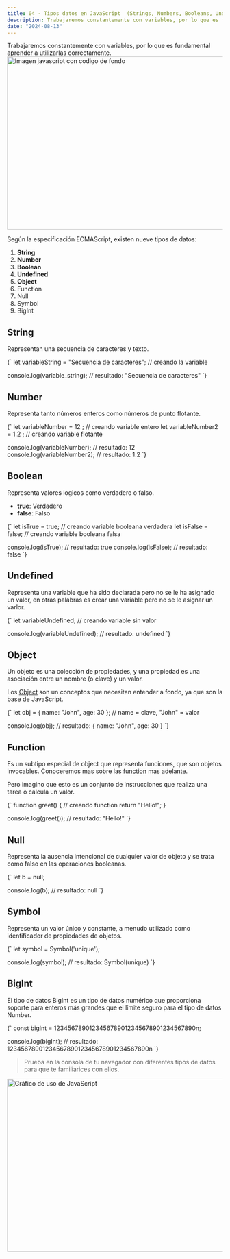 ```yaml
---
title: 04 - Tipos datos en JavaScript  (Strings, Numbers, Booleans, Undefined, Null, Arrays y Objects)
description: Trabajaremos constantemente con variables, por lo que es fundamental aprender a utilizarlas correctamente.
date: "2024-08-13"
---
```


Trabajaremos constantemente con variables, por lo que es fundamental aprender a utilizarlas correctamente.
<Image src="/post-4/post-4.jpg" width="718" height="404" alt="Imagen javascript con codigo de fondo" />


Según la especificación ECMAScript, existen nueve tipos de datos:

1. **String**
2. **Number**
3. **Boolean**
4. **Undefined**
5. **Object**
6. Function
7. Null
8. Symbol
9. BigInt

## String

Representan una secuencia de caracteres y texto.

<CodeBlock language="javascript">
{` let variableString = "Secuencia de caracteres";  // creando la variable

 console.log(variable_string);  // resultado: "Secuencia de caracteres"
`}
</CodeBlock> 

## Number

Representa tanto números enteros como números de punto flotante.

<CodeBlock language="javascript">
{` let variableNumber = 12 ;  // creando variable entero
 let variableNumber2 = 1.2 ;  // creando variable flotante

 console.log(variableNumber);  // resultado: 12
 console.log(variableNumber2);  // resultado: 1.2 
`}
</CodeBlock> 

## Boolean

Representa valores logicos como verdadero o falso.

- **true**: Verdadero
- **false**: Falso

<CodeBlock language="javascript">
{` let isTrue = true; // creando variable booleana verdadera
 let isFalse = false; // creando variable booleana falsa

 console.log(isTrue);  // resultado: true
 console.log(isFalse);  // resultado: false
`}
</CodeBlock> 

## Undefined

Representa una variable que ha sido declarada pero no se le ha asignado un valor, en otras palabras es crear una variable pero no se le asignar un varlor.

<CodeBlock language="javascript">
{` let variableUndefined;  // creando variable sin valor

 console.log(variableUndefined);  // resultado: undefined
`}
</CodeBlock>

## Object

Un objeto es una colección de propiedades, y una propiedad es una asociación entre un nombre (o clave) y un valor. 

Los [Object]("https://developer.mozilla.org/es/docs/Web/JavaScript/Guide/Working_with_objects") son un conceptos que necesitan entender a fondo, ya que son la base de JavaScript.

<CodeBlock language="javascript">
{` let obj = { name: "John", age: 30 }; // name = clave, "John" = valor

 console.log(obj); // resultado: { name: "John", age: 30 }
`}
</CodeBlock>

## Function

Es un subtipo especial de object que representa funciones, que son objetos invocables. Conoceremos mas sobre las [function](https://developer.mozilla.org/es/docs/Web/JavaScript/Reference/Global_Objects/Function) mas adelante.

Pero imagino que esto es un conjunto de instrucciones que realiza una tarea o calcula un valor.

<CodeBlock language="javascript">
{` function greet() { // creando function
  return "Hello!";
 }

 console.log(greet()); // resultado: "Hello!"
`}
</CodeBlock>

## Null

Representa la ausencia intencional de cualquier valor de objeto y se trata como falso en las operaciones booleanas.

<CodeBlock language="javascript">
{` let b = null;

 console.log(b); // resultado: null
`}
</CodeBlock>

## Symbol

Representa un valor único y constante, a menudo utilizado como identificador de propiedades de objetos.

<CodeBlock language="javascript">
{` let symbol = Symbol('unique');

 console.log(symbol); // resultado: Symbol(unique)
`}
</CodeBlock>

## BigInt

El tipo de datos BigInt es un tipo de datos numérico que proporciona soporte para enteros más grandes que el límite seguro para el tipo de datos Number.

<CodeBlock language="javascript">
{` const bigInt = 1234567890123456789012345678901234567890n;

 console.log(bigInt); // resultado: 1234567890123456789012345678901234567890n
`}
</CodeBlock>

> Prueba en la consola de tu navegador con diferentes tipos de datos para que te familiarices con ellos.

<Image src="/post-4/ejercicio.png" width="718" height="404" alt="Gráfico de uso de JavaScript" />
